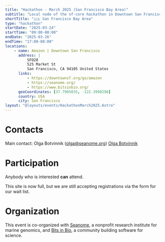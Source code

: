 ```yaml
---
title: "Hackathon - March 2025 (San Francisco Bay Area)"
subtitle: "Local node of the nf-core hackathon in Downtown San Francisco"
shortTitle: "🇺🇸 San Francisco Bay Area"
type: "hackathon"
startDate: "2025-03-24"
startTime: "09:00-08:00"
endDate: "2025-03-26"
endTime: "17:00-08:00"
locations:
    - name: Amazon | Downtown San Francisco
      address: |
          SFO28
          525 Market St
          San Francisco, CA 94105 United States
      links:
          - https://downtownsf.org/go/amazon
          - https://seanome.org/
          - https://www.bitsinbio.org/
      geoCoordinates: [37.7905035, -122.3990296]
      country: USA
      city: San Francisco
layout: "@layouts/events/HackathonMarch2025.Astro"
---
```


# Contacts

Main contact: Olga Botvinnik ([olga@seanome.org](mailto:olga@seanome.org))
[<i class="fab fa-slack"></i> Olga Botvinnik](https://nfcore.slack.com/team/UU10KMQ1F)

# Participation

Anybody who is interested **can** attend.

This site is now full, but we are still accepting registrations via the form for our wait list.

# Organization

This event is co-organized with [Seanome](https://seanome.org/), a nonprofit research institute for marine genomics, and [Bits in Bio](https://www.bitsinbio.org/), a community building software for science.
